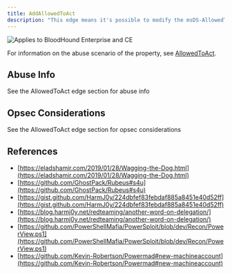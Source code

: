 ```yaml
---
title: AddAllowedToAct
description: "This edge means it's possible to modify the msDS-AllowedToActOnBehalfOfOtherIdentity property of a target."
---
```


<img noZoom src="/assets/enterprise-AND-community-edition-pill-tag.svg" alt="Applies to BloodHound Enterprise and CE"/>

For information on the abuse scenario of the property, see [AllowedToAct](/resources/edges/allowed-to-act).

## Abuse Info

See the AllowedToAct edge section for abuse info

## Opsec Considerations

See the AllowedToAct edge section for opsec considerations

## References

* [https://eladshamir.com/2019/01/28/Wagging-the-Dog.html](https://eladshamir.com/2019/01/28/Wagging-the-Dog.html)
* [https://github.com/GhostPack/Rubeus#s4u](https://github.com/GhostPack/Rubeus#s4u)
* [https://gist.github.com/HarmJ0y/224dbfef83febdaf885a8451e40d52ff](https://gist.github.com/HarmJ0y/224dbfef83febdaf885a8451e40d52ff)
* [https://blog.harmj0y.net/redteaming/another-word-on-delegation/](https://blog.harmj0y.net/redteaming/another-word-on-delegation/)
* [https://github.com/PowerShellMafia/PowerSploit/blob/dev/Recon/PowerView.ps1](https://github.com/PowerShellMafia/PowerSploit/blob/dev/Recon/PowerView.ps1)
* [https://github.com/Kevin-Robertson/Powermad#new-machineaccount](https://github.com/Kevin-Robertson/Powermad#new-machineaccount)
